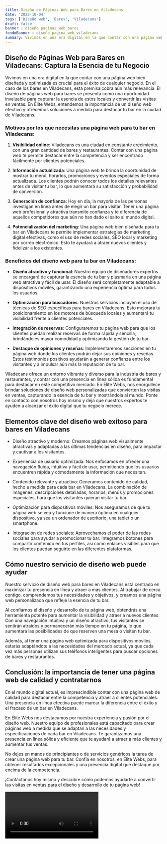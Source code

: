 ```yaml
---
title: Diseño de Páginas Web para Bares en Viladecans
date: '2023-10-04'
tags: ['Diseño web', 'Bares', 'Viladecans']
draft: false
banner : diseño_paginas_web_bares
fondoBanner : diseño_pagina_web_viladecans
summary: Vivimos en una era digital en la que contar con una página web bien diseñada y optimizada es crucial para el éxito de cualquier negocio. En el caso de los bares en Viladecans, esta premisa cobra aún más relevancia. El diseño de páginas web para bares se presenta como una oportunidad invaluable para capturar la esencia de estos locales y convertir las visitas en ventas. En Élite Webs, entendemos la importancia de un diseño web efectivo y ofrecemos soluciones a medida para destacar tu bar en la ciudad de Viladecans.
---
```


## Diseño de Páginas Web para Bares en Viladecans: Captura la Esencia de tu Negocio

Vivimos en una era digital en la que contar con una página web bien diseñada y optimizada es crucial para el éxito de cualquier negocio. En el caso de los bares en Viladecans, esta premisa cobra aún más relevancia. El diseño de páginas web para bares se presenta como una oportunidad invaluable para capturar la esencia de estos locales y convertir las visitas en ventas. En Élite Webs, entendemos la importancia de un diseño web efectivo y ofrecemos soluciones a medida para destacar tu bar en la ciudad de Viladecans.

### Motivos por los que necesitas una página web para tu bar en Viladecans:

1. **Visibilidad online**: Viladecans es una ciudad en constante crecimiento, con una gran cantidad de bares y restaurantes. Contar con una página web te permite destacar entre la competencia y ser encontrado fácilmente por clientes potenciales.

2. **Información actualizada**: Una página web te brinda la oportunidad de mostrar tu menú, horarios, promociones y eventos especiales de forma actualizada. Los clientes podrán conocer todos los detalles relevantes antes de visitar tu bar, lo que aumentará su satisfacción y probabilidad de conversión.

3. **Generación de confianza**: Hoy en día, la mayoría de las personas investigan en línea antes de elegir un bar para visitar. Tener una página web profesional y atractiva transmite confianza y te diferencia de aquellos competidores que aún no han dado el salto al mundo digital.

4. **Potencialización del marketing**: Una página web bien diseñada para tu bar en Viladecans te permite implementar estrategias de marketing digital efectivas, como el uso de redes sociales, SEO local y marketing por correo electrónico. Esto te ayudará a atraer nuevos clientes y fidelizar a los existentes.

### Beneficios del diseño web para tu bar en Viladecans:

- **Diseño atractivo y funcional**: Nuestro equipo de diseñadores expertos se encargará de capturar la esencia de tu bar y plasmarla en una página web atractiva y fácil de usar. El diseño será completamente adaptable a dispositivos móviles, garantizando una experiencia óptima para todos los usuarios.

- **Optimización para buscadores**: Nuestros servicios incluyen el uso de técnicas de SEO específicas para bares en Viladecans. Esto mejorará tu posicionamiento en los motores de búsqueda locales y aumentará tu visibilidad frente a clientes potenciales. 

- **Integración de reservas**: Configuraremos tu página web para que los clientes puedan realizar reservas de forma rápida y sencilla, brindándoles mayor comodidad y optimizando la gestión de tu bar.

- **Destaque de opiniones y reseñas**: Implementaremos secciones en tu página web donde los clientes podrán dejar sus opiniones y reseñas. Estos testimonios positivos ayudarán a generar confianza entre los visitantes y a impulsar aún más la reputación de tu bar.

Viladecans ofrece un entorno vibrante y diverso para la industria de bares y restaurantes, y contar con una presencia en línea sólida es fundamental para destacar en este competitivo mercado. En Élite Webs, nos enorgullece brindar soluciones de diseño web personalizadas que convierten las visitas en ventas, capturando la esencia de tu bar y mostrándola al mundo. Ponte en contacto con nosotros hoy mismo y deja que nuestros expertos te ayuden a alcanzar el éxito digital que tu negocio merece.

<GifSeo />

<Cta />

## Elementos clave del diseño web exitoso para bares en Viladecans

- Diseño atractivo y moderno: Creamos páginas web visualmente atractivas y adaptadas a las últimas tendencias en diseño, para impactar y cautivar a los visitantes.

- Experiencia de usuario optimizada: Nos enfocamos en ofrecer una navegación fluida, intuitiva y fácil de usar, permitiendo que los usuarios encuentren rápida y cómodamente la información que necesitan.

- Contenido relevante y atractivo: Generamos contenido de calidad, hecho a medida para cada bar en Viladecans. La combinación de imágenes, descripciones detalladas, horarios, menús y promociones especiales, hará que los visitantes quieran visitar tu bar.

- Optimización para dispositivos móviles: Nos aseguramos de que tu página web se vea y funcione de manera óptima en cualquier dispositivo, ya sea un ordenador de escritorio, una tablet o un smartphone.

- Integración de redes sociales: Aprovechamos el poder de las redes sociales para ayudar a promocionar tu bar. Integramos botones para compartir contenido en tus perfiles, así como enlaces visibles para que los clientes puedan seguirte en las diferentes plataformas.

## Cómo nuestro servicio de diseño web puede ayudar

Nuestro servicio de diseño web para bares en Viladecans está centrado en maximizar tu presencia en línea y atraer a más clientes. Al trabajar de cerca contigo, comprendemos tus necesidades y objetivos, y creamos una página web personalizada que refleje la esencia de tu bar.

Al confiarnos el diseño y desarrollo de tu página web, obtendrás una herramienta potente para aumentar la visibilidad y atraer a nuevos clientes. Con una navegación intuitiva y un diseño atractivo, tus visitantes se sentirán atraídos y permanecerán más tiempo en tu página, lo que aumentará las posibilidades de que reserven una mesa o visiten tu bar.

Además, al tener una página web optimizada para dispositivos móviles, estarás adaptándote a las necesidades del mercado actual, ya que cada vez más personas utilizan sus teléfonos inteligentes para buscar opciones de bares y restaurantes.

## Conclusión: la importancia de tener una página web de calidad y contratarnos

En el mundo digital actual, es imprescindible contar con una página web de calidad para destacar entre la competencia y atraer a clientes potenciales. Una presencia en línea efectiva puede marcar la diferencia entre el éxito y el fracaso de un bar en Viladecans.

En Élite Webs nos destacamos por nuestra experiencia y pasión por el diseño web. Nuestro equipo de profesionales está capacitado para crear páginas web a medida que se adaptan a las necesidades y especificaciones de cada bar en Viladecans. Te garantizamos una presencia en línea sólida y eficiente que te ayudará a atraer a más clientes y aumentar tus ventas.

No dejes en manos de principiantes o de servicios genéricos la tarea de crear una página web para tu bar. Confía en nosotros, en Élite Webs, para obtener resultados excepcionales y una presencia digital que destaque por encima de la competencia.

¡Contáctanos hoy mismo y descubre cómo podemos ayudarte a convertir las visitas en ventas para el diseño y desarrollo de tu página web!

<Video />

<CtaBot job='Bares' city='Viladecans'/>

<Gmaps query='Viladecans+españa+maps' />
